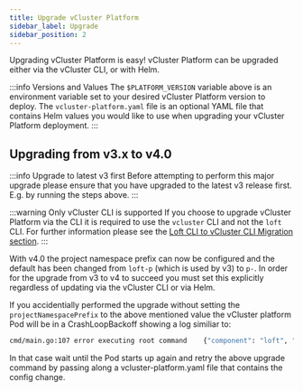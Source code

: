 ```yaml
---
title: Upgrade vCluster Platform
sidebar_label: Upgrade
sidebar_position: 2
---
```



Upgrading vCluster Platform is easy! vCluster Platform can be upgraded either via the vCluster CLI, or with Helm.

<PartialAdminUpgrade />

:::info Versions and Values
The `$PLATFORM_VERSION` variable above is an environment variable set to your desired vCluster Platform version to
deploy. The `vcluster-platform.yaml` file is an optional YAML file that contains Helm values you would like
to use when upgrading your vCluster Platform deployment.
:::

## Upgrading from v3.x to v4.0

:::info Upgrade to latest v3 first
Before attempting to perform this major upgrade please ensure that you have upgraded to the latest v3 release first. E.g. by running the steps above.
:::

:::warning Only vCluster CLI is supported
If you choose to upgrade vCluster Platform via the CLI it is required to use the `vcluster` CLI and not the `loft` CLI. For further information
please see the [Loft CLI to vCluster CLI Migration section](/vcluster/reference/migrations/loft-cli-vcluster-cli-migration/).
:::

With v4.0 the project namespace prefix can now be configured and the default has been changed from `loft-p` (which is used by v3) to `p-`.
In order for the upgrade from v3 to v4 to succeed you must set this explicitly regardless of updating via the vCluster CLI or via Helm.

<PartialAdminUpgradeV3V4 />

If you accidentially performed the upgrade without setting the `projectNamespacePrefix` to the above mentioned value the vCluster platform Pod will be in a CrashLoopBackoff showing a log similiar to:

```bash
cmd/main.go:107 error executing root command    {"component": "loft", "error": "init (4): set default project namespace prefix: seems like you have upgraded the platform from an earlier version that uses 'loft-p-' as a project namespace prefix. This has been changed to be 'p-' in the current version. Please set 'projectNamespacePrefix: loft-p-' in the platform config to get rid of this error"}
```

In that case wait until the Pod starts up again and retry the above upgrade command by passing along a vcluster-platform.yaml file that contains the config change.
